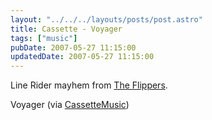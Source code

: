 ```yaml
---
layout: "../../../layouts/posts/post.astro"
title: Cassette - Voyager
tags: ["music"]
pubDate: 2007-05-27 11:15:00
updatedDate: 2007-05-27 11:15:00
---
```



<YouTube id="https://www.youtube.com/watch?v=Z5GU6DG_z9A" />

Line Rider mayhem from [The Flippers](http://deathtotheflippers.blogspot.com/).

Voyager (via [CassetteMusic](http://youtube.com/user/CassetteMusic))

